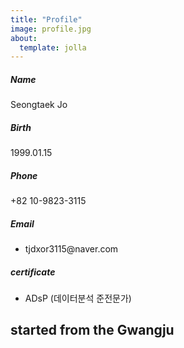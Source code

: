 ```yaml
---
title: "Profile"
image: profile.jpg
about:
  template: jolla
---
```

##### Name            
Seongtaek Jo

##### Birth
1999.01.15

##### Phone
+82 10-9823-3115

##### Email
- tjdxor3115@naver.com

##### certificate
- ADsP (데이터분석 준전문가)

## started from the Gwangju